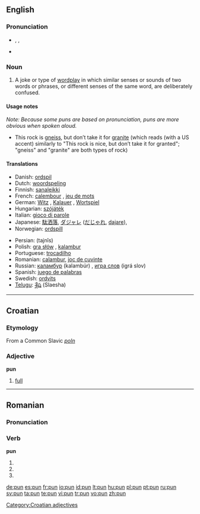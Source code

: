 ==English==
{{wikipedia}}

===Pronunciation===
* {{IPA|/pʌn/}}, {{SAMPA|/pVn/}}, {{enPR|pŭn}}
* {{rhymes|ʌn}}

===Noun===
{{en-noun}}

# A joke or type of [[wordplay]] in which similar senses or sounds of two words or phrases, or different senses of the same word, are deliberately confused.

====Usage notes====
''Note: Because some puns are based on pronunciation, puns are more obvious when spoken aloud.''
* This rock is [[gneiss]], but don’t take it for [[granite]] (which reads (with a US accent) similarly to "This rock is nice, but don’t take it for granted"; "gneiss" and "granite" are both types of rock)

====Translations====
{{trans-top|joke or type of wordplay}}
* Danish: [[ordspil]] {{n}}
* Dutch: [[woordspeling]] {{f}}
* Finnish: [[sanaleikki]]
* French: [[calembour]] {{m}}, [[jeu de mots]] {{m}}
* German: [[Witz]] {{m}}, [[Kalauer]] {{m}}, [[Wortspiel]] {{n}}
* Hungarian: [[szójáték]]
* Italian: [[gioco di parole]] {{m}}
* Japanese: [[駄洒落]], [[ダジャレ]] ([[だじゃれ]], [[dajare]]),
* Norwegian: [[ordspill]] {{n}}
{{trans-mid}}
* Persian: {{fa-Arab|[[تجیيس]]}} (tajnîs)
* Polish: [[gra słów]] {{f}}, [[kalambur]] {{m}}
* Portuguese: [[trocadilho]] {{m}}
* Romanian: [[calambur]], [[joc de cuvinte]]
* Russian: [[каламбур]] (kalambúr) {{m}}, [[игра слов]] (igrá slov) {{f}}
* Spanish: [[juego de palabras]] {{m}}
* Swedish: [[ordvits]] {{c}}
* [[Telugu]]: [[శ్లేష]] (Slaesha)
{{trans-bottom}}

----

==Croatian==

===Etymology===
From a Common Slavic ''[[poln]]''

===Adjective===
'''pun'''

# [[full]]

[[Category:Croatian adjectives]]

----

==Romanian==

===Pronunciation===
{{IPA|[pun]|lang=ro}}

===Verb===
'''pun'''

# {{ro-form-verb|1s|pres|pune}}
# {{ro-form-verb|1s|sub|pune}}
# {{ro-form-verb|3p|pres|pune}}

[[de:pun]]
[[es:pun]]
[[fr:pun]]
[[io:pun]]
[[id:pun]]
[[lt:pun]]
[[hu:pun]]
[[pl:pun]]
[[pt:pun]]
[[ru:pun]]
[[sv:pun]]
[[ta:pun]]
[[te:pun]]
[[vi:pun]]
[[tr:pun]]
[[vo:pun]]
[[zh:pun]]